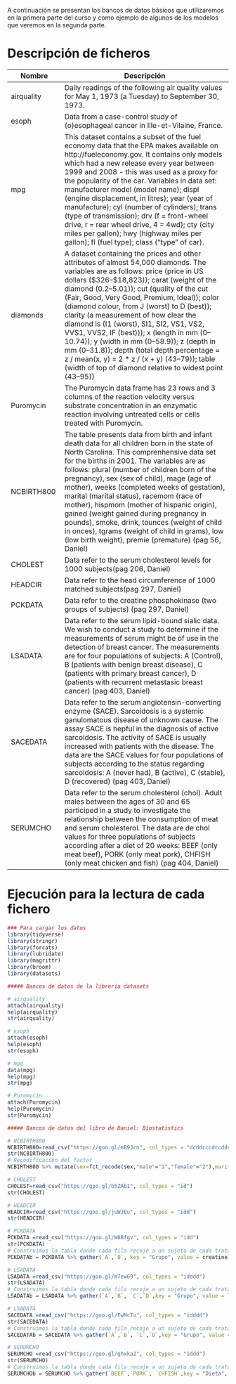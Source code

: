 A continuación se presentan los bancos de datos básicos que utilizaremos en la primera parte del curso y como ejemplo de algunos de los modelos que veremos en la segunda parte.


# Descripción de ficheros

Nombre             | Descripción
-------------------|------------------------------------------------------------
airquality      |Daily readings of the following air quality values for May 1, 1973 (a Tuesday) to September 30, 1973. 
esoph      |Data from a case-control study of (o)esophageal cancer in Ille-et-Vilaine, France. 
mpg      |This dataset contains a subset of the fuel economy data that the EPA makes available on http://fueleconomy.gov. It contains only models which had a new release every year between 1999 and 2008 - this was used as a proxy for the popularity of the car. Variables in data set: manufacturer model (model name); displ (engine displacement, in litres); year (year of manufacture); cyl (number of cylinders); trans (type of transmission); drv (f = front-wheel drive, r = rear wheel drive, 4 = 4wd); cty (city miles per gallon); hwy (highway miles per gallon); fl (fuel type); class ("type" of car).
diamonds|A dataset containing the prices and other attributes of almost 54,000 diamonds. The variables are as follows: price (price in US dollars (\$326–\$18,823)); carat (weight of the diamond (0.2–5.01)); cut (quality of the cut (Fair, Good, Very Good, Premium, Ideal)); color (diamond colour, from J (worst) to D (best)); clarity (a measurement of how clear the diamond is (I1 (worst), SI1, SI2, VS1, VS2, VVS1, VVS2, IF (best))); x (length in mm (0–10.74)); y (width in mm (0–58.9)); z (depth in mm (0–31.8)); depth (total depth percentage = z / mean(x, y) = 2 * z / (x + y) (43–79)); table (width of top of diamond relative to widest point (43–95))
Puromycin      |The Puromycin data frame has 23 rows and 3 columns of the reaction velocity versus substrate concentration in an enzymatic reaction involving untreated cells or cells treated with Puromycin.
NCBIRTH800      |The table presents data from birth and infant death data for all children born in the state of North Carolina. This comprenhensive data set for the births in 2001. The variables are as follows: plural (number of children born of the pregnancy),	sex (sex of child),	mage (age of mother),	weeks (completed weeks of gestation),	marital (marital status),	racemom (race of mother),	hispmom (mother of hispanic origin),	gained (weight gained during pregnancy in pounds), smoke,	drink, tounces (weight of child in onces),	tgrams (weight of child in grams), low (low birth weight),	premie (premature) (pag 56, Daniel)
CHOLEST      | Data refer to the serum cholesterol levels for 1000 subjects(pag 206, Daniel)
HEADCIR      | Data refer to the head circumference of 1000 matched subjects(pag 297, Daniel)
PCKDATA      | Data refer to the creatine phosphokinase (two groups of subjects) (pag 297, Daniel)
LSADATA | Data refer to the serum lipid-bound sialic data. We wish to conduct a study to determine if the measurements of serum might be of use in the detection of breast cancer. The measurements are for four populations of subjects: A (Control), B (patients with benign breast disease), C (patients with primary breast cancer), D (patients with recurrent metastasic breast cancer) (pag 403, Daniel)
SACEDATA| Data refer to the serum angiotensin-converting enzyme (SACE). Sarcoidosis is a systemic ganulomatous disease of unknown cause. The assay SACE is hepful in the diagnosis of active sarcoidosis. The activity of SACE is usually increased with patients with the disease. The data are the SACE values for four populations of subjects according to the status regarding sarcoidosis: A (never had), B (active), C (stable), D (recovered) (pag 403, Daniel)
SERUMCHO| Data refer to the serum cholesterol (chol).  Adult males between the ages of 30 and 65 participed in a study to investigate the relationship between the consumption of meat and serum cholesterol. The data are de chol values for three populations of subjects according after a diet of 20 weeks: BEEF (only meat beef), PORK (only meat pork), CHFISH (only meat chicken and fish) (pag 404, Daniel)

# Ejecución para la lectura de cada fichero

```r
### Para cargar los datos
library(tidyverse)
library(stringr)
library(forcats)
library(lubridate)
library(magrittr)
library(broom)
library(datasets)

##### Bancos de datos de la libreria datasets

# airquality
attach(airquality)
help(airquality)
str(airquality)

# esoph
attach(esoph)
help(esoph)
str(esoph)

# mpg
data(mpg)
help(mpg)
str(mpg)

# Puromycin
attach(Puromycin)
help(Puromycin)
str(Puromycin)

##### Bancos de datos del libro de Daniel: Biostatistics

# NCBIRTH800
NCBIRTH800=read_csv("https://goo.gl/mB9Jcn", col_types = "dcddcccdccddcc")
str(NCBIRTH800)
# Recodificación del factor
NCBIRTH800 %>% mutate(sex=fct_recode(sex,"male"="1","female"="2"),marital=fct_recode(marital,"married"="1","not married"="2"),racemom=fct_recode(racemom,"other non white"="0","White"="1","Black"="2","America indian"="3","Chinese"="4","Hawaiian"="5","Filipino"="6","Other asian"="7"),hispmom=fct_recode(hispmom,"Cuban"="C","Mexican"="M","Non-Hispanic"="N","Other"="O","Puerto Rican"="P","Central/South american"="S","U"="Not classificable"),smoke=fct_recode(smoke,"Yes"="1","No"="0"),drink=fct_recode(drink,"Yes"="1","No"="0"),low=fct_recode(low,"Yes"="1","No"="0"),premie=fct_recode(premie,"Yes"="1","No"="0"))

# CHOLEST
CHOLEST=read_csv("https://goo.gl/b5ZAb1", col_types = "id")
str(CHOLEST)

# HEADCIR
HEADCIR=read_csv("https://goo.gl/juWJEu", col_types = "idd")
str(HEADCIR)

# PCKDATA 
PCKDATA =read_csv("https://goo.gl/W8Bfgv", col_types = "idd")
str(PCKDATA)
# Construimos la tabla donde cada fila recoje a un sujeto de cada tratamiento
PCKDATAb = PCKDATA %>% gather(`A`,`B`, key = "Grupo", value = creatine)

# LSADATA 
LSADATA =read_csv("https://goo.gl/m7ewG9", col_types = "idddd")
str(LSADATA)
# Construimos la tabla donde cada fila recoje a un sujeto de cada tratamiento
LSADATAb = LSADATA %>% gather(`A`,`B`, `C`,`D`,key = "Grupo", value = lsa)

# LSADATA 
SACEDATA =read_csv("https://goo.gl/FwMcTu", col_types = "idddd")
str(SACEDATA)
# Construimos la tabla donde cada fila recoje a un sujeto de cada tratamiento
SACEDATAb = SACEDATA %>% gather(`A`,`B`, `C`,`D`,key = "Grupo", value = sace)

# SERUMCHO 
SERUMCHO =read_csv("https://goo.gl/ghxka2", col_types = "iddd")
str(SERUMCHO)
# Construimos la tabla donde cada fila recoje a un sujeto de cada tratamiento
SERUMCHOb = SERUMCHO %>% gather(`BEEF`,`PORK`, `CHFISH`,key = "Dieta", value = chol)
```
